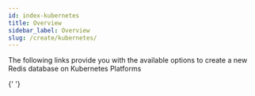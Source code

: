 ```yaml
---
id: index-kubernetes
title: Overview
sidebar_label: Overview
slug: /create/kubernetes/
---
```



The following links provide you with the available options to create a new Redis database on Kubernetes Platforms

<div class="row">

{' '}

<div class="col">
  <RedisCard
    title="Redis on Kubernetes"
    description="Create a Redis database on Google Kubernetes Engine"
    page="/create/kubernetes/kubernetes-gke"
  />
</div>
<div class="col">
  <RedisCard
    title="Kubernetes Operator: What It Is and Why You Should Really Care About It"
    description="Learn about Kubernetes Operator and its benefits"
    page="/create/kubernetes/kubernetes-operator"
  />
</div>

</div>
